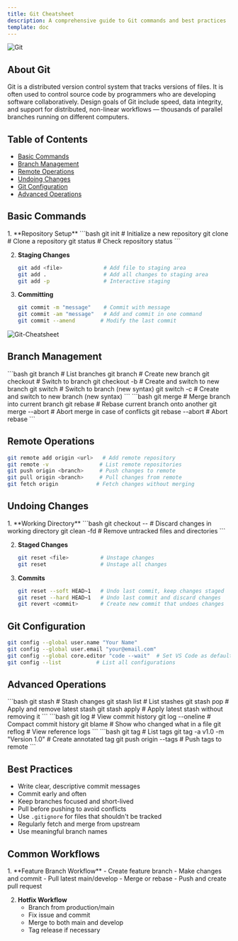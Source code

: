 ```yaml
---
title: Git Cheatsheet
description: A comprehensive guide to Git commands and best practices
template: doc
---
```



![Git](/src/content/docs/cheatsheets/imgs/git-port.jpeg)

## About Git

Git is a distributed version control system that tracks versions of files. It is often used to control source code by programmers who are developing software collaboratively. Design goals of Git include speed, data integrity, and support for distributed, non-linear workflows — thousands of parallel branches running on different computers.

## Table of Contents

- [Basic Commands](#basic-commands)
- [Branch Management](#branch-management)
- [Remote Operations](#remote-operations)
- [Undoing Changes](#undoing-changes)
- [Git Configuration](#git-configuration)
- [Advanced Operations](#advanced-operations)

## Basic Commands

<Steps>
1. **Repository Setup**
   ```bash
   git init                    # Initialize a new repository
   git clone <url>            # Clone a repository
   git status                 # Check repository status
   ```

2. **Staging Changes**
   ```bash
   git add <file>             # Add file to staging area
   git add .                  # Add all changes to staging area
   git add -p                 # Interactive staging
   ```

3. **Committing**
   ```bash
   git commit -m "message"    # Commit with message
   git commit -am "message"   # Add and commit in one command
   git commit --amend        # Modify the last commit
   ```
</Steps>

![Git-Cheatsheet](/src/content/docs/cheatsheets/imgs/git-cs.png)

## Branch Management

<Tabs>
  <TabItem label="Creating & Switching">
    ```bash
    git branch                # List branches
    git branch <name>         # Create new branch
    git checkout <branch>     # Switch to branch
    git checkout -b <branch>  # Create and switch to new branch
    git switch <branch>       # Switch to branch (new syntax)
    git switch -c <branch>    # Create and switch to new branch (new syntax)
    ```
  </TabItem>

  <TabItem label="Merging">
    ```bash
    git merge <branch>        # Merge branch into current branch
    git rebase <branch>       # Rebase current branch onto another
    git merge --abort         # Abort merge in case of conflicts
    git rebase --abort        # Abort rebase
    ```
  </TabItem>
</Tabs>

## Remote Operations

```bash
git remote add origin <url>   # Add remote repository
git remote -v                # List remote repositories
git push origin <branch>     # Push changes to remote
git pull origin <branch>     # Pull changes from remote
git fetch origin            # Fetch changes without merging
```

## Undoing Changes

<Steps>
1. **Working Directory**
   ```bash
   git checkout -- <file>     # Discard changes in working directory
   git clean -fd             # Remove untracked files and directories
   ```

2. **Staged Changes**
   ```bash
   git reset <file>          # Unstage changes
   git reset                 # Unstage all changes
   ```

3. **Commits**
   ```bash
   git reset --soft HEAD~1   # Undo last commit, keep changes staged
   git reset --hard HEAD~1   # Undo last commit and discard changes
   git revert <commit>       # Create new commit that undoes changes
   ```
</Steps>

## Git Configuration

```bash
git config --global user.name "Your Name"
git config --global user.email "your@email.com"
git config --global core.editor "code --wait"  # Set VS Code as default editor
git config --list           # List all configurations
```

## Advanced Operations

<Tabs>
  <TabItem label="Stashing">
    ```bash
    git stash                # Stash changes
    git stash list          # List stashes
    git stash pop           # Apply and remove latest stash
    git stash apply         # Apply latest stash without removing it
    ```
  </TabItem>

  <TabItem label="History">
    ```bash
    git log                  # View commit history
    git log --oneline       # Compact commit history
    git blame <file>        # Show who changed what in a file
    git reflog              # View reference logs
    ```
  </TabItem>

  <TabItem label="Tags">
    ```bash
    git tag                  # List tags
    git tag -a v1.0 -m "Version 1.0"  # Create annotated tag
    git push origin --tags   # Push tags to remote
    ```
  </TabItem>
</Tabs>

## Best Practices

- Write clear, descriptive commit messages
- Commit early and often
- Keep branches focused and short-lived
- Pull before pushing to avoid conflicts
- Use `.gitignore` for files that shouldn't be tracked
- Regularly fetch and merge from upstream
- Use meaningful branch names

## Common Workflows

<Steps>
1. **Feature Branch Workflow**
   - Create feature branch
   - Make changes and commit
   - Pull latest main/develop
   - Merge or rebase
   - Push and create pull request

2. **Hotfix Workflow**
   - Branch from production/main
   - Fix issue and commit
   - Merge to both main and develop
   - Tag release if necessary
</Steps>